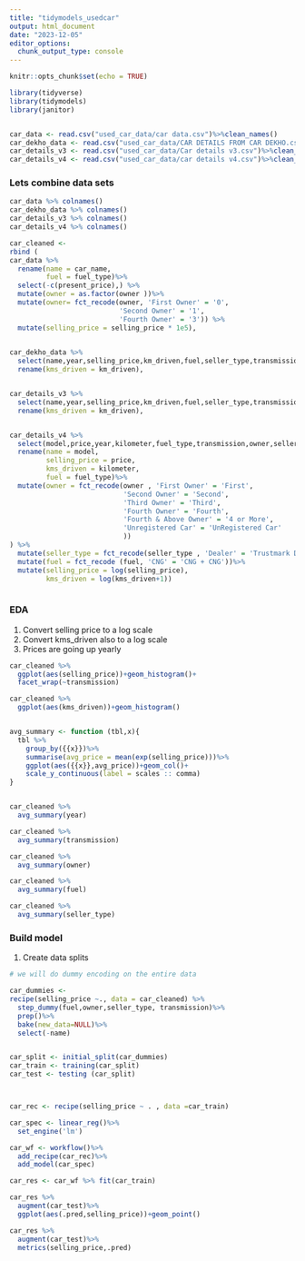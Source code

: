 ```yaml
---
title: "tidymodels_usedcar"
output: html_document
date: "2023-12-05"
editor_options: 
  chunk_output_type: console
---
```


```r
knitr::opts_chunk$set(echo = TRUE)
```


```r

library(tidyverse)
library(tidymodels)
library(janitor)


car_data <- read.csv("used_car_data/car data.csv")%>%clean_names()
car_dekho_data <- read.csv("used_car_data/CAR DETAILS FROM CAR DEKHO.csv")%>%clean_names()
car_details_v3 <- read.csv("used_car_data/Car details v3.csv")%>%clean_names()
car_details_v4 <- read.csv("used_car_data/car details v4.csv")%>%clean_names()


```


### Lets combine data sets 

```r

car_data %>% colnames()
car_dekho_data %>% colnames()
car_details_v3 %>% colnames()
car_details_v4 %>% colnames()

car_cleaned <- 
rbind (
car_data %>% 
  rename(name = car_name,
         fuel = fuel_type)%>%
  select(-c(present_price),) %>%
  mutate(owner = as.factor(owner ))%>%
  mutate(owner= fct_recode(owner, 'First Owner' = '0',
                           'Second Owner' = '1',
                           'Fourth Owner' = '3')) %>%
  mutate(selling_price = selling_price * 1e5), 
  

car_dekho_data %>% 
  select(name,year,selling_price,km_driven,fuel,seller_type,transmission,owner)%>%
  rename(kms_driven = km_driven),


car_details_v3 %>% 
  select(name,year,selling_price,km_driven,fuel,seller_type,transmission,owner)%>%
  rename(kms_driven = km_driven),


car_details_v4 %>%
  select(model,price,year,kilometer,fuel_type,transmission,owner,seller_type,owner)%>%
  rename(name = model,
         selling_price = price,
         kms_driven = kilometer,
         fuel = fuel_type)%>%
  mutate(owner = fct_recode(owner , 'First Owner' = 'First',
                            'Second Owner' = 'Second',
                            'Third Owner' = 'Third',
                            'Fourth Owner' = 'Fourth',
                            'Fourth & Above Owner' = '4 or More',
                            'Unregistered Car' = 'UnRegistered Car'
                            ))
) %>% 
  mutate(seller_type = fct_recode(seller_type , 'Dealer' = 'Trustmark Dealer'))%>%
  mutate(fuel = fct_recode (fuel, 'CNG' = 'CNG + CNG'))%>%
  mutate(selling_price = log(selling_price),
         kms_driven = log(kms_driven+1))



```

### EDA 
1. Convert selling price to a log scale 
2. Convert kms_driven also to a log scale 
3. Prices are going up yearly 


```r

car_cleaned %>%
  ggplot(aes(selling_price))+geom_histogram()+
  facet_wrap(~transmission)

car_cleaned %>% 
  ggplot(aes(kms_driven))+geom_histogram()


avg_summary <- function (tbl,x){
  tbl %>% 
    group_by({{x}})%>%
    summarise(avg_price = mean(exp(selling_price)))%>%
    ggplot(aes({{x}},avg_price))+geom_col()+
    scale_y_continuous(label = scales :: comma)
}


car_cleaned %>% 
  avg_summary(year)

car_cleaned %>% 
  avg_summary(transmission)

car_cleaned %>% 
  avg_summary(owner)

car_cleaned %>% 
  avg_summary(fuel)

car_cleaned %>% 
  avg_summary(seller_type)


```

### Build model 
1. Create data splits 


```r

# we will do dummy encoding on the entire data 

car_dummies <- 
recipe(selling_price ~., data = car_cleaned) %>% 
  step_dummy(fuel,owner,seller_type, transmission)%>%
  prep()%>%
  bake(new_data=NULL)%>%
  select(-name)


car_split <- initial_split(car_dummies)
car_train <- training(car_split)
car_test <- testing (car_split)



car_rec <- recipe(selling_price ~ . , data =car_train)

car_spec <- linear_reg()%>%
  set_engine('lm')

car_wf <- workflow()%>%
  add_recipe(car_rec)%>%
  add_model(car_spec)

car_res <- car_wf %>% fit(car_train)

car_res %>% 
  augment(car_test)%>%
  ggplot(aes(.pred,selling_price))+geom_point()

car_res %>% 
  augment(car_test)%>%
  metrics(selling_price,.pred)


```


